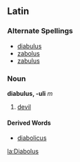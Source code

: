 ==Latin==
===Alternate Spellings===
*[[diabulus]]
*[[zabolus]]
*[[zabulus]]
===Noun===
'''diabulus, -uli''' ''m''

#[[devil]]
====Derived Words====
*[[diabolicus]]

[[la:Diabolus]]
